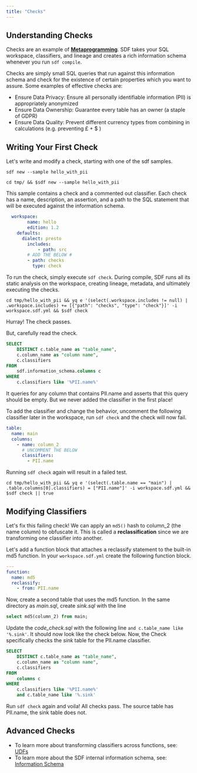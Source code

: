```yaml
---
title: "Checks"
---
```


## Understanding Checks
Checks are an example of [**Metaprogramming**](https://en.wikipedia.org/wiki/Metaprogramming). SDF takes your SQL workspace, classifiers, and lineage and creates a rich information schema whenever you run `sdf compile`.

Checks are simply small SQL queries that run against this information schema and check for the existence of certain properties which you want to assure. Some examples of effective checks are:

 - Ensure Data Privacy: Ensure all personally identifiable information (PII) is appropriately anonymized
 - Ensure Data Ownership: Guarantee every table has an owner (a staple of GDPR)
 - Ensure Data Quality: Prevent different currency types from combining in calculations (e.g. preventing £ + $ )

## Writing Your First Check
Let's write and modify a check, starting with one of the sdf samples.

```shell
sdf new --sample hello_with_pii
```
```shell
cd tmp/ && $sdf new --sample hello_with_pii
```
This sample contains a check and a commented out classifier. Each check has a name, description, an assertion, and a path to the SQL statement that will be executed against the information schema.

```yml
  workspace:
		name: hello
		edition: 1.2
    defaults:
      dialect: presto
		includes:
			- path: src
        # ADD THE BELOW #
        - path: checks
          type: check
```
To run the check, simply execute `sdf check`. During compile, SDF runs all its static analysis on the workspace, creating lineage, metadata, and ultimately executing the checks.

```shell
cd tmp/hello_with_pii && yq e '(select(.workspace.includes != null) | .workspace.includes) += [{"path": "checks", "type": "check"}]' -i workspace.sdf.yml && $sdf check
```

Hurray! The check passes.

But, carefully read the check. 

```sql
SELECT
    DISTINCT c.table_name as "table_name",
    c.column_name as "column name",
    c.classifiers
FROM
    sdf.information_schema.columns c
WHERE
    c.classifiers like '%PII.name%'
```

It queries for any column that contains PII.name and asserts that this query should be empty. But we never added the classifier in the first place!

To add the classifier and change the behavior, uncomment the following classifier later in the workspace, run `sdf check` and the check will now fail.
```yml
table:
  name: main
  columns:
    - name: column_2
      # UNCOMMENT THE BELOW
      classifiers:
        - PII.name
```
Running `sdf check` again will result in a failed test. 

```shell
cd tmp/hello_with_pii && yq e '(select(.table.name == "main") | .table.columns[0].classifiers) = ["PII.name"]' -i workspace.sdf.yml && $sdf check || true
```

## Modifying Classifiers
Let's fix this failing check! We can apply an `md5()` hash to column_2 (the name column) to obfuscate it. This is called a **reclassification** since we are transforming one classifier into another.

Let's add a function block that attaches a reclassify statement to the built-in md5 function. In your `workspace.sdf.yml` create the following function block.

```yml
---
function:
  name: md5
  reclassify:
    - from: PII.name
```
Now, create a second table that uses the md5 function. 
In the same directory as *main.sql*, create *sink.sql* with the line
```sql
select md5(column_2) from main;
```
Update the *code_check.sql* with the following line `and c.table_name like '%.sink'`. It should now look like the check below.
Now, the Check specifically checks the *sink* table for the PII.name classifier.

```sql
SELECT
    DISTINCT c.table_name as "table_name",
    c.column_name as "column name",
    c.classifiers
FROM
    columns c
WHERE
    c.classifiers like '%PII.name%'
    and c.table_name like '%.sink'
```

Run `sdf check` again and voila! All checks pass. The source table has PII.name, the sink table does not. 

## Advanced Checks

 - To learn more about transforming classifiers across functions, see: [UDFs](/guide/udf)
 - To learn more about the SDF internal information schema, see: [Information Schema](/reference/sdf-information-schema)
